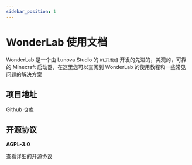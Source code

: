 ```yaml
---
sidebar_position: 1
---
```



# WonderLab 使用文档

WonderLab 是一个由 Lunova Studio 的 `WL开发组` 开发的先进的，美观的，可靠的 Minecraft 启动器，在这里您可以查阅到 WonderLab 的使用教程和一些常见问题的解决方案

## 项目地址

<Link className="button button--primary button--lg" to="https://github.com/Lunova-Studio/WonderLab.Override" style={{ height: 47, marginBottom: 20}}>
    Github 仓库
</Link>

## 开源协议

**AGPL-3.0**

<Link className="button button--primary button--lg" to="https://github.com/Lunova-Studio/WonderLab.Override/blob/master/LICENSE" style={{ height: 47, marginBottom: 20}}>
    查看详细的开源协议
</Link>
